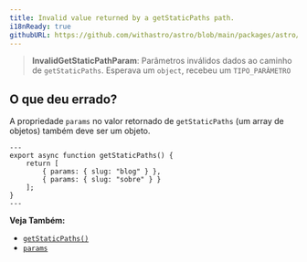 ```yaml
---
title: Invalid value returned by a getStaticPaths path.
i18nReady: true
githubURL: https://github.com/withastro/astro/blob/main/packages/astro/src/core/errors/errors-data.ts
---
```


> **InvalidGetStaticPathParam**: Parâmetros inválidos dados ao caminho de `getStaticPaths`. Esperava um `object`, recebeu um `TIPO_PARÂMETRO`

## O que deu errado?

A propriedade `params` no valor retornado de `getStaticPaths` (um array de objetos) também deve ser um objeto.

```astro title="pages/blog/[id].astro"
---
export async function getStaticPaths() {
	return [
		{ params: { slug: "blog" } },
		{ params: { slug: "sobre" } }
	];
}
---
```

**Veja Também:**
-  [`getStaticPaths()`](/pt-br/reference/routing-reference/#getstaticpaths)
-  [`params`](/pt-br/reference/api-reference/#params)
